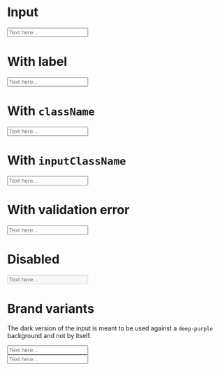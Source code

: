 
<Meta title="Input" component={Input} />

# Input

<Preview>
  <Story name="Default">
    <Input id="input-default" placeholder="Text here..." />
  </Story>
</Preview>

# With label

<Preview>
  <Story name="With label">
    <Input id="input-with-label" label="Name" placeholder="Text here..." />
  </Story>
</Preview>

# With `className`

<Preview>
  <Story name="With className">
    <Input className="w-1/3" placeholder="Text here..." />
  </Story>
</Preview>

# With `inputClassName`

<Preview>
  <Story name="With inputClassName">
    <Input inputClassName="h-20" className="w-1/3" placeholder="Text here..." />
  </Story>
</Preview>

# With validation error

<Preview>
  <Story name="With validation error">
    <Input error className="w-1/3" placeholder="Text here..." />
  </Story>
</Preview>

# Disabled

<Preview>
  <Story name="Disabled">
    <Input disabled className="w-1/3" placeholder="Text here..." />
  </Story>
</Preview>

# Brand variants

The dark version of the input is meant to be used against a `deep-purple` background and not by itself.

<Preview>
  <Story name="Brand variants">
    <Input className="w-1/3" variant="brand" label="Name" placeholder="Text here..." />
    <div className="bg-brand-deepPurple p-2 my-2 block">
      <Input
        className="w-1/3"
        variant="brand-dark"
        placeholder="Text here..."
        label="Name"
      />
    </div>
  </Story>
</Preview>
